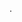 {{Пупер
|title1=Kolyasisan
|image1=[[Файл:Kolyasisan.jpg|thumb]]
|имя_фамилия=Николай Пономарёв
|image2=[[Файл:Николай_Пономарёв.jpg|thumb]]
|сферы_творчества=RYTP, Технодемки, Геймдев
|город=Москва
|когда_начал=22 Октября 2015 года
|канал=[https://www.youtube.com/user/Kolyasisan YouTube]
|соцсети=[https://vk.com/kolyasisan Вконтакте]
}}.